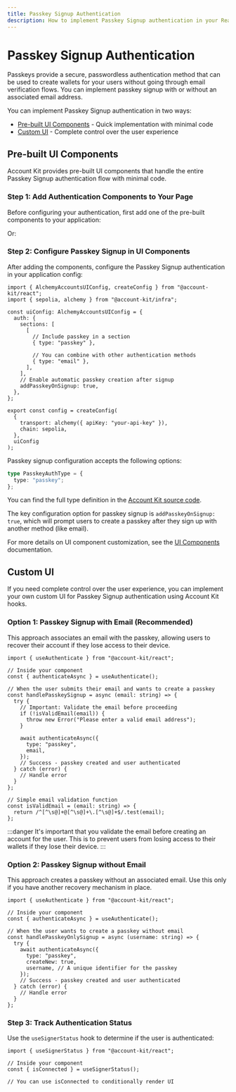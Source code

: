 ```yaml
---
title: Passkey Signup Authentication
description: How to implement Passkey Signup authentication in your React app
---
```



# Passkey Signup Authentication

Passkeys provide a secure, passwordless authentication method that can be used to create wallets for your users without going through email verification flows. You can implement passkey signup with or without an associated email address.

<PasskeyEmailWarning />

You can implement Passkey Signup authentication in two ways:

- [Pre-built UI Components](#pre-built-ui-components) - Quick implementation with minimal code
- [Custom UI](#custom-ui) - Complete control over the user experience

## Pre-built UI Components

Account Kit provides pre-built UI components that handle the entire Passkey Signup authentication flow with minimal code.

### Step 1: Add Authentication Components to Your Page

Before configuring your authentication, first add one of the pre-built components to your application:

<ModalAuthExample />

Or:

<EmbeddedAuthExample />

### Step 2: Configure Passkey Signup in UI Components

After adding the components, configure the Passkey Signup authentication in your application config:

```tsx twoslash
import { AlchemyAccountsUIConfig, createConfig } from "@account-kit/react";
import { sepolia, alchemy } from "@account-kit/infra";

const uiConfig: AlchemyAccountsUIConfig = {
  auth: {
    sections: [
      [
        // Include passkey in a section
        { type: "passkey" },

        // You can combine with other authentication methods
        { type: "email" },
      ],
    ],
    // Enable automatic passkey creation after signup
    addPasskeyOnSignup: true,
  },
};

export const config = createConfig(
  {
    transport: alchemy({ apiKey: "your-api-key" }),
    chain: sepolia,
  },
  uiConfig
);
```

Passkey signup configuration accepts the following options:

```ts twoslash
type PasskeyAuthType = {
  type: "passkey";
};
```

You can find the full type definition in the [Account Kit source code](https://github.com/alchemyplatform/aa-sdk/blob/main/account-kit/react/src/components/auth/types.ts).

The key configuration option for passkey signup is `addPasskeyOnSignup: true`, which will prompt users to create a passkey after they sign up with another method (like email).

For more details on UI component customization, see the [UI Components](/react/ui-components) documentation.

## Custom UI

If you need complete control over the user experience, you can implement your own custom UI for Passkey Signup authentication using Account Kit hooks.

### Option 1: Passkey Signup with Email (Recommended)

This approach associates an email with the passkey, allowing users to recover their account if they lose access to their device.

```tsx twoslash
import { useAuthenticate } from "@account-kit/react";

// Inside your component
const { authenticateAsync } = useAuthenticate();

// When the user submits their email and wants to create a passkey
const handlePasskeySignup = async (email: string) => {
  try {
    // Important: Validate the email before proceeding
    if (!isValidEmail(email)) {
      throw new Error("Please enter a valid email address");
    }

    await authenticateAsync({
      type: "passkey",
      email,
    });
    // Success - passkey created and user authenticated
  } catch (error) {
    // Handle error
  }
};

// Simple email validation function
const isValidEmail = (email: string) => {
  return /^[^\s@]+@[^\s@]+\.[^\s@]+$/.test(email);
};
```

:::danger
It's important that you validate the email before creating an account for the user. This is to prevent users from losing access to their wallets if they lose their device.
:::

### Option 2: Passkey Signup without Email

This approach creates a passkey without an associated email. Use this only if you have another recovery mechanism in place.

```tsx twoslash
import { useAuthenticate } from "@account-kit/react";

// Inside your component
const { authenticateAsync } = useAuthenticate();

// When the user wants to create a passkey without email
const handlePasskeyOnlySignup = async (username: string) => {
  try {
    await authenticateAsync({
      type: "passkey",
      createNew: true,
      username, // A unique identifier for the passkey
    });
    // Success - passkey created and user authenticated
  } catch (error) {
    // Handle error
  }
};
```

### Step 3: Track Authentication Status

Use the `useSignerStatus` hook to determine if the user is authenticated:

```tsx twoslash
import { useSignerStatus } from "@account-kit/react";

// Inside your component
const { isConnected } = useSignerStatus();

// You can use isConnected to conditionally render UI
```

